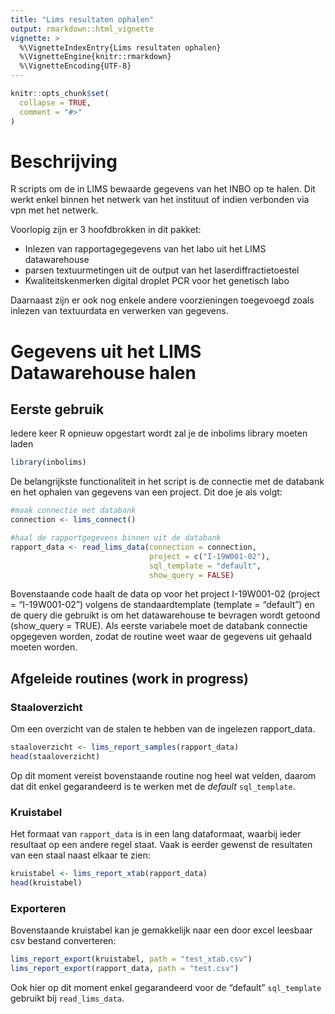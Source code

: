 ```yaml
---
title: "Lims resultaten ophalen"
output: rmarkdown::html_vignette
vignette: >
  %\VignetteIndexEntry{Lims resultaten ophalen}
  %\VignetteEngine{knitr::rmarkdown}
  %\VignetteEncoding{UTF-8}
---
```


```r
knitr::opts_chunk$set(
  collapse = TRUE,
  comment = "#>"
)
```

# Beschrijving

R scripts om de in LIMS bewaarde gegevens van het INBO op te halen. Dit werkt enkel binnen het netwerk van het instituut of indien verbonden via vpn met het netwerk.

Voorlopig zijn er 3 hoofdbrokken in dit pakket:

- Inlezen van rapportagegegevens van het labo uit het LIMS datawarehouse
- parsen textuurmetingen uit de output van het laserdiffractietoestel 
- Kwaliteitskenmerken digital droplet PCR voor het genetisch labo

Daarnaast zijn er ook nog enkele andere voorzieningen toegevoegd zoals inlezen van textuurdata en verwerken van gegevens.

# Gegevens uit het LIMS Datawarehouse halen

## Eerste gebruik

Iedere keer R opnieuw opgestart wordt zal je de inbolims library moeten laden

```r
library(inbolims)
```

De belangrijkste functionaliteit in het script is de connectie met de databank en het ophalen van gegevens van een project. Dit doe je als volgt:

```r
#maak connectie met databank
connection <- lims_connect()

#haal de rapportgegevens binnen uit de databank
rapport_data <- read_lims_data(connection = connection,
                               project = c("I-19W001-02"),
                               sql_template = "default",
                               show_query = FALSE)
```
Bovenstaande code haalt de data op voor het project I-19W001-02 (project = "I-19W001-02") volgens de standaardtemplate  (template = "default") en de query die gebruikt is om het datawarehouse te bevragen wordt getoond (show_query = TRUE). Als eerste variabele moet de databank connectie opgegeven worden, zodat de routine weet waar de gegevens uit gehaald moeten worden.

## Afgeleide routines (work in progress)


### Staaloverzicht

Om een overzicht van de stalen te hebben van de ingelezen rapport_data.

```r
staaloverzicht <- lims_report_samples(rapport_data)
head(staaloverzicht)
```

Op dit moment vereist bovenstaande routine nog heel wat velden, daarom dat dit enkel gegarandeerd is te werken met de *default* `sql_template`.

### Kruistabel

Het formaat van `rapport_data` is in een lang dataformaat, waarbij ieder resultaat op een andere regel staat. Vaak is eerder gewenst de resultaten van een staal naast elkaar te zien:

```r
kruistabel <- lims_report_xtab(rapport_data)
head(kruistabel)
```

### Exporteren

Bovenstaande kruistabel kan je gemakkelijk naar een door excel leesbaar csv bestand converteren:

```r
lims_report_export(kruistabel, path = "test_xtab.csv")
lims_report_export(rapport_data, path = "test.csv")
```
Ook hier op dit moment enkel gegarandeerd voor de "default" `sql_template` gebruikt bij `read_lims_data`.

